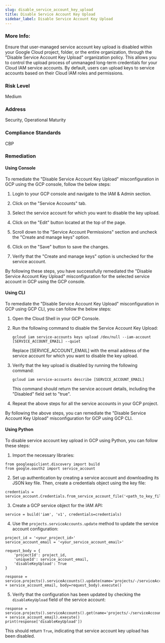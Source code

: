 ```yaml
---
slug: disable_service_account_key_upload
title: Disable Service Account Key Upload
sidebar_label: Disable Service Account Key Upload
---
```


### More Info:

Ensure that user-managed service account key upload is disabled within your Google Cloud project, folder, or the entire organization, through the "Disable Service Account Key Upload" organization policy. This allows you to control the upload process of unmanaged long-term credentials for your Cloud IAM service accounts. By default, users can upload keys to service accounts based on their Cloud IAM roles and permissions.

### Risk Level

Medium

### Address

Security, Operational Maturity

### Compliance Standards

CBP
### Remediation

#### Using Console

To remediate the "Disable Service Account Key Upload" misconfiguration in GCP using the GCP console, follow the below steps:

1. Login to your GCP console and navigate to the IAM & Admin section.

2. Click on the "Service Accounts" tab.

3. Select the service account for which you want to disable the key upload.

4. Click on the "Edit" button located at the top of the page.

5. Scroll down to the "Service Account Permissions" section and uncheck the "Create and manage keys" option.

6. Click on the "Save" button to save the changes.

7. Verify that the "Create and manage keys" option is unchecked for the service account.

By following these steps, you have successfully remediated the "Disable Service Account Key Upload" misconfiguration for the selected service account in GCP using the GCP console.

#### Using CLI

To remediate the "Disable Service Account Key Upload" misconfiguration in GCP using GCP CLI, you can follow the below steps:

1. Open the Cloud Shell in your GCP Console.

2. Run the following command to disable the Service Account Key Upload:

   ```
   gcloud iam service-accounts keys upload /dev/null --iam-account [SERVICE_ACCOUNT_EMAIL] --quiet
   ```

   Replace [SERVICE_ACCOUNT_EMAIL] with the email address of the service account for which you want to disable the key upload.

3. Verify that the key upload is disabled by running the following command:

   ```
   gcloud iam service-accounts describe [SERVICE_ACCOUNT_EMAIL]
   ```

   This command should return the service account details, including the "Disabled" field set to "true".

4. Repeat the above steps for all the service accounts in your GCP project.

By following the above steps, you can remediate the "Disable Service Account Key Upload" misconfiguration for GCP using GCP CLI.

#### Using Python

To disable service account key upload in GCP using Python, you can follow these steps:

1. Import the necessary libraries:

```
from googleapiclient.discovery import build
from google.oauth2 import service_account
```

2. Set up authentication by creating a service account and downloading its JSON key file. Then, create a credentials object using the key file:

```
credentials = service_account.Credentials.from_service_account_file('<path_to_key_file>')
```

3. Create a GCP service object for the IAM API:

```
service = build('iam', 'v1', credentials=credentials)
```

4. Use the `projects.serviceAccounts.update` method to update the service account configuration:

```
project_id = '<your_project_id>'
service_account_email = '<your_service_account_email>'

request_body = {
    'projectId': project_id,
    'uniqueId': service_account_email,
    'disableKeyUpload': True
}

response = service.projects().serviceAccounts().update(name='projects/-/serviceAccounts/' + service_account_email, body=request_body).execute()
```

5. Verify that the configuration has been updated by checking the `disableKeyUpload` field of the service account:

```
response = service.projects().serviceAccounts().get(name='projects/-/serviceAccounts/' + service_account_email).execute()
print(response['disableKeyUpload'])
```

This should return `True`, indicating that service account key upload has been disabled.




